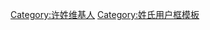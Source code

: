 {{Userbox-2
  |id1=[[File:Suname-Xu3.PNG|30px]]
  |id1-c=#FFFFFF
  |info=這個用戶姓'''[[许姓|许]]'''。
  |info-c=#FFFFFF
  |info-s=10
  |border-c=red
  |id2-c=#0000ff
  |id2-fc=#FFFFFF
  |id2=[[:Category:许姓维基人|<span lang="zh" style="font-family: ; color: #FFFFFF;">Xǔ</span>]]
}}
<includeonly>[[Category:许姓维基人]]</includeonly><noinclude>[[Category:姓氏用户框模板]]</noinclude>